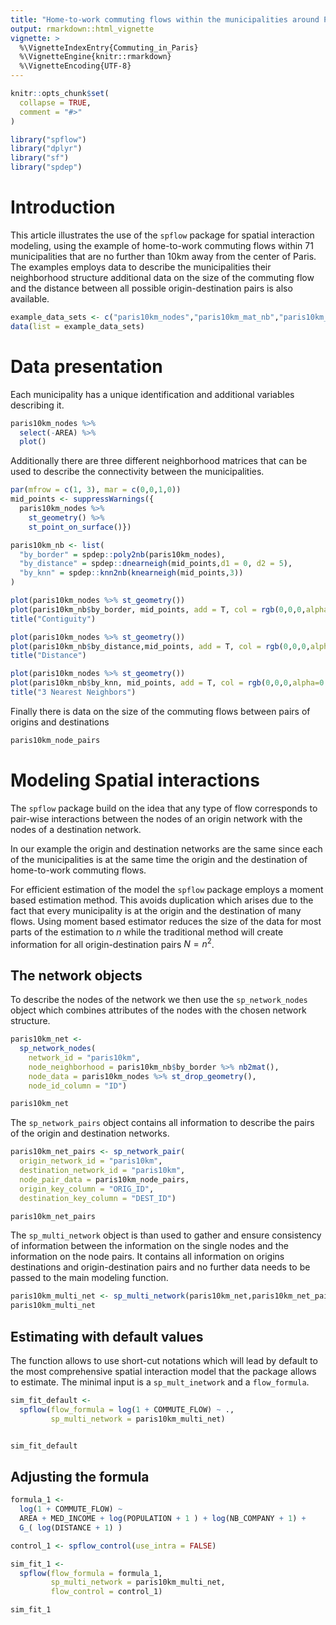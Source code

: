 ```yaml
---
title: "Home-to-work commuting flows within the municipalities around Paris"
output: rmarkdown::html_vignette
vignette: >
  %\VignetteIndexEntry{Commuting_in_Paris}
  %\VignetteEngine{knitr::rmarkdown}
  %\VignetteEncoding{UTF-8}
---
```


```r
knitr::opts_chunk$set(
  collapse = TRUE,
  comment = "#>"
)
```


```r
library("spflow")
library("dplyr")
library("sf")
library("spdep")
```

# Introduction

This article illustrates the use of the `spflow` package for spatial interaction modeling, using the example of home-to-work commuting flows within 71  municipalities that are no further than 10km away from the center of Paris.
The examples employs data to describe the municipalities their neighborhood structure additional data on the size of the commuting flow and the distance between all possible origin-destination pairs is also available.


```r
example_data_sets <- c("paris10km_nodes","paris10km_mat_nb","paris10km_node_pairs")
data(list = example_data_sets)
```

# Data presentation

Each municipality has a unique identification and additional variables describing it.

```r
paris10km_nodes %>% 
  select(-AREA) %>% 
  plot()
```


Additionally there are three different neighborhood matrices that can be used to describe the connectivity between the municipalities.

```r
par(mfrow = c(1, 3), mar = c(0,0,1,0))
mid_points <- suppressWarnings({
  paris10km_nodes %>%
    st_geometry() %>% 
    st_point_on_surface()})

paris10km_nb <- list(
  "by_border" = spdep::poly2nb(paris10km_nodes),
  "by_distance" = spdep::dnearneigh(mid_points,d1 = 0, d2 = 5),
  "by_knn" = spdep::knn2nb(knearneigh(mid_points,3))
)

plot(paris10km_nodes %>% st_geometry())
plot(paris10km_nb$by_border, mid_points, add = T, col = rgb(0,0,0,alpha=0.5))
title("Contiguity") 

plot(paris10km_nodes %>% st_geometry())
plot(paris10km_nb$by_distance,mid_points, add = T, col = rgb(0,0,0,alpha=0.5)) 
title("Distance") 

plot(paris10km_nodes %>% st_geometry())
plot(paris10km_nb$by_knn, mid_points, add = T, col = rgb(0,0,0,alpha=0.5))
title("3 Nearest Neighbors") 
```

Finally there is data on the size of the commuting flows between pairs of origins and destinations

```r
paris10km_node_pairs 
```


# Modeling Spatial interactions

The `spflow` package build on the idea that any type of flow corresponds to pair-wise interactions between the nodes of an origin network with the nodes of a destination network.

In our example the origin and destination networks are the same since each of the municipalities is at the same time the origin and the destination of home-to-work commuting flows.


For efficient estimation of the model the `spflow` package employs a moment based estimation method.
This avoids duplication which arises due to the fact that every municipality is at the origin and the destination of many flows.
Using moment based estimator reduces the size of the data for most parts of the estimation to $n$ while the traditional method will create information for all origin-destination pairs $N = n^2$. 

## The network objects 

To describe the nodes of the network we then use the `sp_network_nodes` object which combines attributes of the nodes with the chosen network structure.

```r
paris10km_net <- 
  sp_network_nodes(
    network_id = "paris10km",
    node_neighborhood = paris10km_nb$by_border %>% nb2mat(),
    node_data = paris10km_nodes %>% st_drop_geometry(),
    node_id_column = "ID")

paris10km_net
```

The `sp_network_pairs` object contains all information to describe the pairs of the origin and destination networks.

```r
paris10km_net_pairs <- sp_network_pair(
  origin_network_id = "paris10km",
  destination_network_id = "paris10km",
  node_pair_data = paris10km_node_pairs,
  origin_key_column = "ORIG_ID",
  destination_key_column = "DEST_ID")

paris10km_net_pairs
```

The `sp_multi_network` object is than used to gather and ensure consistency of information between the information on the single nodes and the information on the node pairs.
It contains all information on origins destinations and origin-destination pairs and no further data needs to be passed to the main modeling function.

```r
paris10km_multi_net <- sp_multi_network(paris10km_net,paris10km_net_pairs)
paris10km_multi_net

```

## Estimating with default values

The function allows to use short-cut notations which will lead by default to the most comprehensive spatial interaction model that the package allows to estimate.
The minimal input is a `sp_mult_inetwork`  and a `flow_formula`.

```r
sim_fit_default <- 
  spflow(flow_formula = log(1 + COMMUTE_FLOW) ~ .,
         sp_multi_network = paris10km_multi_net)


sim_fit_default
```

## Adjusting the formula

```r
formula_1 <- 
  log(1 + COMMUTE_FLOW) ~ 
  AREA + MED_INCOME + log(POPULATION + 1 ) + log(NB_COMPANY + 1) + 
  G_( log(DISTANCE + 1) )

control_1 <- spflow_control(use_intra = FALSE)

sim_fit_1 <- 
  spflow(flow_formula = formula_1,
         sp_multi_network = paris10km_multi_net,
         flow_control = control_1)

sim_fit_1
```



